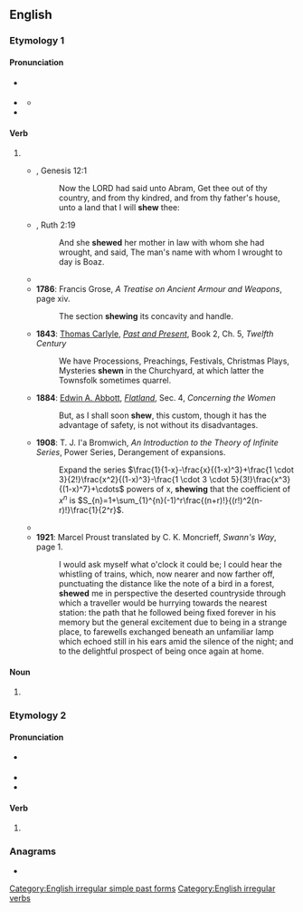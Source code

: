 {{also|Shew}}
==English==

===Etymology 1===
====Pronunciation====
* {{a|GA}} {{IPA|en|/ʃoʊ/}}
* {{a|RP}} {{IPA|en|/ʃəʊ/}}
** {{audio|en|LL-Q1860 (eng)-Vealhurl-shew.wav|Audio (UK)}}
* {{rhymes|en|əʊ}}

====Verb====
{{en-verb|shews|shewing|shewed|shewed|past_ptc2=shewn}}

# {{archaic spelling of|en|show}}
#* {{RQ:Authorized Version}}, Genesis 12:1
#*: Now the LORD had said unto Abram, Get thee out of thy country, and from thy kindred, and from thy father's house, unto a land that I will '''shew''' thee:
#* {{RQ:Authorized Version}}, Ruth 2:19
#*: And she '''shewed''' her mother in law with whom she had wrought, and said, The man's name with whom I wrought to day is Boaz.
#* {{quote-book|en|year=1774|by={{w|Le Page Du Pratz}}|title=The History of Louisiana: Or of the Western Parts of Virginia and Carolina: Containing a Description of the Countries that Lie on Both Sides of the River Mississippi: with an Account of the Settlements, Inhabitants, Soil, Climate, and Products|url=http://books.google.com/books?id=zEoUAAAAYAAJ&pg=PA42|chapter=The Governor surprized the Natchez with seven hundred Men.|publisher=T. Becket
|location=London|page=42|passage=I give it you without any other design than to '''shew''' you that I reckon nothing dear to me, when I want to do you a pleasure.}}
#* '''1786''': Francis Grose, ''A Treatise on Ancient Armour and Weapons'', page xiv.
#*: The section '''shewing''' its concavity and handle.
#* '''1843''': [[:w:Thomas Carlyle|Thomas Carlyle]], ''[[:w:Past and Present (book)|Past and Present]]'', Book 2, Ch. 5, ''Twelfth Century''
#*: We have Processions, Preachings, Festivals, Christmas Plays, Mysteries '''shewn''' in the Churchyard, at which latter the Townsfolk sometimes quarrel.
#* '''1884''': [[w:Edwin A. Abbott|Edwin A. Abbott]], ''[[w:Flatland|Flatland]]'', Sec. 4, ''Concerning the Women''
#*: But, as I shall soon '''shew''', this custom, though it has the advantage of safety, is not without its disadvantages.
#* '''1908''': T. J. I'a Bromwich, ''An Introduction to the Theory of Infinite Series'', Power Series, Derangement of expansions.
#*: Expand the series <math>\frac{1}{1-x}-\frac{x}{(1-x)^3}+\frac{1 \cdot 3}{2!}\frac{x^2}{(1-x)^3}-\frac{1 \cdot 3 \cdot 5}{3!}\frac{x^3}{(1-x)^7}+\cdots</math> powers of x, '''shewing''' that the coefficient of <math>x^n</math> is <math>S_{n}=1+\sum_{1}^{n}(-1)^r\frac{(n+r)!}{(r!)^2(n-r)!}\frac{1}{2^r}</math>.
#* {{quote-book|en|year=1913|year_published=1967|author={{w|John Bagnell Bury}}|by={{w|Carl Heinrich Becker}}|title=The Cambridge Medieval History|chapter=The Expansion of the Saracens—The East; Historical aspect of Islam|section=The Rise of the Saracens and the foundation of the Western Empire|publisher=The Macmillan Company|location=New York|editor={{w|Henry Melvill Gwatkin}} and {{w|James Pounder Whitney}}|volume=2|page=330|passage=Within the Christian sphere this current '''shews''' itself more especially in the territories of the Greek and Aramaic languages, and the difference between the Greek and Latin Churches is mainly that between Asia and Europe.}}
#* '''1921''': Marcel Proust translated by C. K. Moncrieff, ''Swann's Way'', page 1.
#*: I would ask myself what o'clock it could be; I could hear the whistling of trains, which, now nearer and now farther off, punctuating the distance like the note of a bird in a forest, '''shewed''' me in perspective the deserted countryside through which a traveller would be hurrying towards the nearest station: the path that he followed being fixed forever in his memory but the general excitement due to being in a strange place, to farewells exchanged beneath an unfamiliar lamp which echoed still in his ears amid the silence of the night; and to the delightful prospect of being once again at home.

====Noun====
{{en-noun}}

# {{archaic spelling of|en|show}}

===Etymology 2===
====Pronunciation====
* {{a|RP}} {{IPA|en|/ʃuː/}}
* {{rhymes|en|uː}}
* {{homophones|en|shoe|shoo}}

====Verb====
{{head|en|verb form}}

# {{lb|en|East Anglia}} {{en-simple past of|show}}
#: {{ux|en|As I travelled, the signposts '''shew''' me the way.}}

===Anagrams===
* {{anagrams|en|a=ehsw|Hews|hews|wehs}}

[[Category:English irregular simple past forms]]
[[Category:English irregular verbs]]
